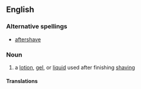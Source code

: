 ==English==
===Alternative spellings===
*[[aftershave]]

===Noun===
{{en-noun|sg=[[after]]-[[shave]]}}
#  a [[lotion]], [[gel]], or [[liquid]] used after finishing [[shaving]]

====Translations====
{{trans-top|lotion, gel, or liquid used after shaving}}
{{trans-mid}}
{{trans-bottom}}